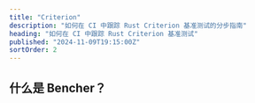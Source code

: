 ```yaml
---
title: "Criterion"
description: "如何在 CI 中跟踪 Rust Criterion 基准测试的分步指南"
heading: "如何在 CI 中跟踪 Rust Criterion 基准测试"
published: "2024-11-09T19:15:00Z"
sortOrder: 2
---
```



<Intro
  text="如何使用Criterion对Rust代码进行基准测试"
  url="/zh/learn/benchmarking/rust/criterion/"
  name="Criterion"
/>

## 什么是 Bencher？

<BencherIntro />

<Steps
  adapter="rust_criterion"
  url="/zh/docs/explanation/adapters/#-rust-criterion"
/>

<RustCriterion />

<br />

<CallToAction />
